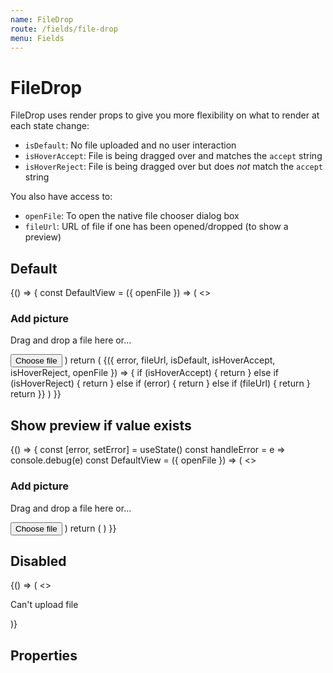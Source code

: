 ```yaml
---
name: FileDrop
route: /fields/file-drop
menu: Fields
---
```




# FileDrop

FileDrop uses render props to give you more flexibility on what to render at each state change:

- `isDefault`: No file uploaded and no user interaction
- `isHoverAccept`: File is being dragged over and matches the `accept` string
- `isHoverReject`: File is being dragged over but does _not_ match the `accept` string

You also have access to:

- `openFile`: To open the native file chooser dialog box
- `fileUrl`: URL of file if one has been opened/dropped (to show a preview)

## Default

<Playground>
  {() => {
    const DefaultView = ({ openFile }) => (
      <>
        <h3>Add picture</h3>
        <p>Drag and drop a file here or…</p>
        <Button onClick={openFile} type="button">
          Choose file
        </Button>
      </>
    )
    return (
      <FileDrop
        name="default"
        label="Default"
        hint="Files must be <200MB"
        required
        onChange={console.debug}
        onAddFile={console.debug}
        onRemoveFile={console.debug}
        onError={console.debug}
      >
        {({ error, fileUrl, isDefault, isHoverAccept, isHoverReject, openFile }) => {
          if (isHoverAccept) {
            return <Icon name="positive" />
          } else if (isHoverReject) {
            return <Icon name="negative" />
          } else if (error) {
            return <Icon name="cross" />
          } else if (fileUrl) {
            return <FilePreviewImage src={fileUrl} />
          }
          return <DefaultView openFile={openFile} />
        }}
      </FileDrop>
    )
  }}
</Playground>

## Show preview if value exists

<Playground>
  {() => {
    const [error, setError] = useState()
    const handleError = e => console.debug(e)
    const DefaultView = ({ openFile }) => (
      <>
        <h3>Add picture</h3>
        <p>Drag and drop a file here or…</p>
        <Button onClick={openFile} type="button">
          Choose file
        </Button>
      </>
    )
    return (
      <FileDrop
        hint="Files must be <200MB"
        isEditable
        isRemovable
        label="Avatar"
        name="avatar"
        onAddFile={console.debug}
        onChange={console.debug}
        onError={setError}
        onRemoveFile={console.debug}
        required
        value="https://cdn-development.welcometothejungle.co/uploads/robert/applicants/303416437e/avatars/0.jpg?v=63731713698"
      />
    )
  }}
</Playground>

## Disabled

<Playground>
  <FileDrop disabled>
    {() => (
      <>
        <Icon name="negative" />
        <p>Can't upload file</p>
      </>
    )}
  </FileDrop>
</Playground>

## Properties

<Props of={FileDrop} />
